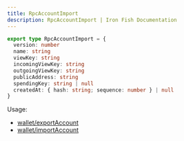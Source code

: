 ```yaml
---
title: RpcAccountImport
description: RpcAccountImport | Iron Fish Documentation
---
```

```typescript
export type RpcAccountImport = {
  version: number
  name: string
  viewKey: string
  incomingViewKey: string
  outgoingViewKey: string
  publicAddress: string
  spendingKey: string | null
  createdAt: { hash: string; sequence: number } | null
}
```

Usage: 
- [wallet/exportAccount](/developers/documentation/rpc/wallet/export_account)
- [wallet/importAccount](/developers/documentation/rpc/wallet/import_account)